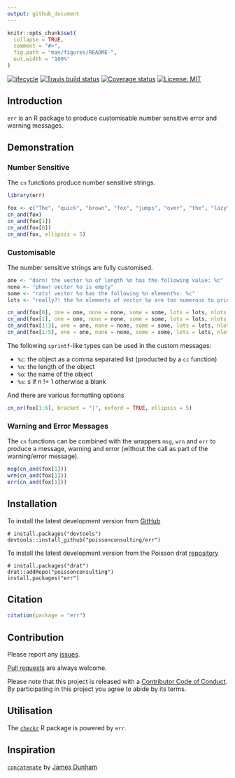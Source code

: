 ```yaml
---
output: github_document
---
```


<!-- README.md is generated from README.Rmd. Please edit that file -->

```r
knitr::opts_chunk$set(
  collapse = TRUE,
  comment = "#>",
  fig.path = "man/figures/README-",
  out.width = "100%"
)
```

[![lifecycle](https://img.shields.io/badge/lifecycle-maturing-blue.svg)](https://www.tidyverse.org/lifecycle/#maturing)
[![Travis build status](https://travis-ci.com/poissonconsulting/err.svg?branch=master)](https://travis-ci.com/poissonconsulting/err)
[![Coverage status](https://codecov.io/gh/poissonconsulting/err/branch/master/graph/badge.svg)](https://codecov.io/github/poissonconsulting/err?branch=master)
[![License: MIT](https://img.shields.io/badge/License-MIT-green.svg)](https://opensource.org/licenses/MIT)

## Introduction

`err` is an R package to produce customisable number sensitive error and warning messages.

## Demonstration

### Number Sensitive

The `cn` functions produce number sensitive strings.
```r
library(err)

fox <- c("The", "quick", "brown", "fox", "jumps", "over", "the", "lazy", "dog")
cn_and(fox)
cn_and(fox[1])
cn_and(fox[0])
cn_and(fox, ellipsis = 5)
```

### Customisable

The number sensitive strings are fully customised.
```r
one <- "darn! the vector %o of length %n has the following value: %c"
none <- "phew! vector %o is empty"
some <- "rats! vector %o has the following %n element%s: %c"
lots <- "really?! the %n elements of vector %o are too numerous to print"

cn_and(fox[0], one = one, none = none, some = some, lots = lots, nlots = 5)
cn_and(fox[1], one = one, none = none, some = some, lots = lots, nlots = 5)
cn_and(fox[1:3], one = one, none = none, some = some, lots = lots, nlots = 5)
cn_and(fox[1:5], one = one, none = none, some = some, lots = lots, nlots = 5)
```

The following `sprintf`-like types can be used in the custom messages:

- `%c`: the object as a comma separated list (producted by a `cc` function)
- `%n`: the length of the object
- `%o`: the name of the object
- `%s`: s if n != 1 otherwise a blank

And there are various formatting options
```r
cn_or(fox[1:6], bracket = "|", oxford = TRUE, ellipsis = 5)
```

### Warning and Error Messages

The `cn` functions can be combined with the wrappers `msg`, `wrn` and `err` to produce a message, warning and error (without the call as part of the warning/error message).

```r
msg(cn_and(fox[1]))
wrn(cn_and(fox[1]))
err(cn_and(fox[1]))
```

## Installation

To install the latest development version from [GitHub](https://github.com/poissonconsulting/err)
```
# install.packages("devtools")
devtools::install_github("poissonconsulting/err")
```

To install the latest development version from the Poisson drat [repository](https://github.com/poissonconsulting/drat)
```
# install.packages("drat")
drat::addRepo("poissonconsulting")
install.packages("err")
```

## Citation

```r
citation(package = "err")
```

## Contribution

Please report any [issues](https://github.com/poissonconsulting/err/issues).

[Pull requests](https://github.com/poissonconsulting/err/pulls) are always welcome.

Please note that this project is released with a [Contributor Code of Conduct](CONDUCT.md). 
By participating in this project you agree to abide by its terms.

## Utilisation

The [`checkr`](https://github.com/poissonconsulting/checkr) R package is powered by `err`.

## Inspiration

[`concatenate`](https://github.com/jamesdunham/concatenate) by [James Dunham](https://github.com/jamesdunham)
